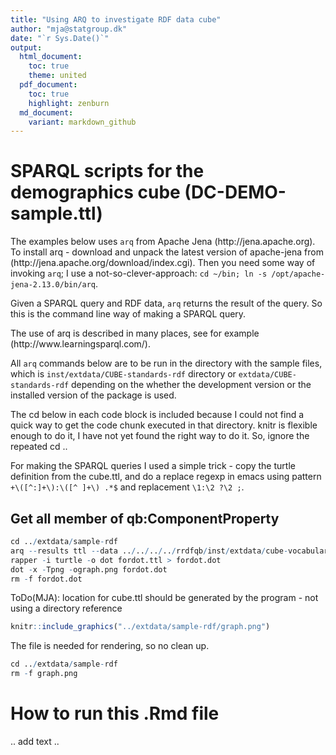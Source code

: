```yaml
---
title: "Using ARQ to investigate RDF data cube"
author: "mja@statgroup.dk"
date: "`r Sys.Date()`"
output:
  html_document:
    toc: true
    theme: united
  pdf_document:
    toc: true
    highlight: zenburn
  md_document:
    variant: markdown_github
---
```


# SPARQL scripts for the demographics cube (DC-DEMO-sample.ttl)

The examples below uses `arq` from Apache Jena
(http://jena.apache.org). To install arq - download and unpack the
latest version of apache-jena from
(http://jena.apache.org/download/index.cgi).
Then you need some way
of invoking `arq`; I use a not-so-clever-approach: `cd ~/bin; ln -s
/opt/apache-jena-2.13.0/bin/arq`.

Given a SPARQL query and RDF data, `arq` returns the result of the
query. So this is the command line way of making a SPARQL query.

The use of arq is described in many places, see for example
(http://www.learningsparql.com/).

All `arq` commands below are to be run in the directory with the
sample files, which is `inst/extdata/CUBE-standards-rdf` directory or
`extdata/CUBE-standards-rdf` depending on the whether the development version
or the installed version of the package is used.

The cd below in each code block is included because I could not find a
quick way to get the code chunk executed in that directory. knitr is
flexible enough to do it, I have not yet found the right way to do it.
So, ignore the repeated cd ..

For making the SPARQL queries I used a simple trick - copy the turtle
definition from the cube.ttl, and do a replace regexp in emacs using
pattern `+\([^:]+\):\([^ ]+\) .*$` and replacement ` \1:\2 ?\2 ;`.

## Get all member of qb:ComponentProperty 
```r
cd ../extdata/sample-rdf
arq --results ttl --data ../../../../rrdfqb/inst/extdata/cube-vocabulary-rdf/cube.ttl --query qb-construct-ComponentProperty.rq > fordot.ttl
rapper -i turtle -o dot fordot.ttl > fordot.dot
dot -x -Tpng -ograph.png fordot.dot
rm -f fordot.dot
```

ToDo(MJA): location for cube.ttl should be generated by the program - not using a directory reference


```r
knitr::include_graphics("../extdata/sample-rdf/graph.png")
```

The file is needed for rendering, so no clean up.
```r
cd ../extdata/sample-rdf
rm -f graph.png
```

# How to run this .Rmd file
.. add text ..
